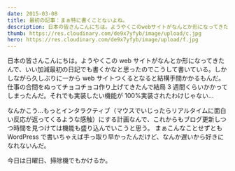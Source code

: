 ```yaml
---
date: 2015-03-08
title: 最初の記事：まぁ特に書くことないよね。
description: 日本の皆さんこんにちは。ようやくこのwebサイトがなんとか形になってきたんで、いい加減最初の日記でも書くかなと思ったのでこうして書いている。
thumb: https://res.cloudinary.com/de9x7yfyb/image/upload/c.jpg
hero: https://res.cloudinary.com/de9x7yfyb/image/upload/f.jpg
---
```


日本の皆さんこんにちは。ようやくこの web サイトがなんとか形になってきたんで、いい加減最初の日記でも書くかなと思ったのでこうして書いている。しかしながら久しぶりに一から web サイトつくるとなると結構手間かかるもんだ。仕事の合間をぬってチョコチョコ作り上げてきたんで結局 3 週間くらいかかってしまったんだ。それでも実装したい機能が 100%実装されたわけじゃない…

なんかこう…もっとインタラクティブ（マウスでいじったらリアルタイムに面白い反応が返ってくるような感触）にする計画なんで、これからもブログ更新しつつ時間を見つけては機能も盛り込んでいこうと思う。
まぁこんなことせずとも WordPress で書いちゃえば手っ取り早かったんだけど、なんか遅いから好きになれないんだ。

今日は日曜日、掃除機でもかけるか。
